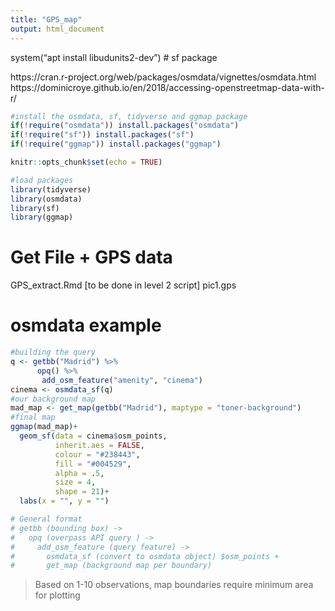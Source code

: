 ```yaml
---
title: "GPS_map"
output: html_document
---
```


system("apt install libudunits2-dev") # sf package

https://cran.r-project.org/web/packages/osmdata/vignettes/osmdata.html
https://dominicroye.github.io/en/2018/accessing-openstreetmap-data-with-r/
```r
#install the osmdata, sf, tidyverse and ggmap package
if(!require("osmdata")) install.packages("osmdata")
if(!require("sf")) install.packages("sf")
if(!require("ggmap")) install.packages("ggmap")
```

```r
knitr::opts_chunk$set(echo = TRUE)

#load packages
library(tidyverse)
library(osmdata)
library(sf)
library(ggmap)
```

# Get File + GPS data 
GPS_extract.Rmd [to be done in level 2 script]
pic1.gps

# osmdata example
```r
#building the query
q <- getbb("Madrid") %>%
      opq() %>%
       add_osm_feature("amenity", "cinema")
cinema <- osmdata_sf(q)
#our background map
mad_map <- get_map(getbb("Madrid"), maptype = "toner-background")
#final map
ggmap(mad_map)+
  geom_sf(data = cinema$osm_points,
          inherit.aes = FALSE,
          colour = "#238443",
          fill = "#004529",
          alpha = .5,
          size = 4,
          shape = 21)+
  labs(x = "", y = "")

# General format
# getbb (bounding box) ->
#   opq (overpass API query ) ->
#     add_osm_feature (query feature) ->
#       osmdata_sf (convert to osmdata object) $osm_points +
#       get_map (background map per boundary)
```

> Based on 1-10 observations, map boundaries require minimum area for plotting


